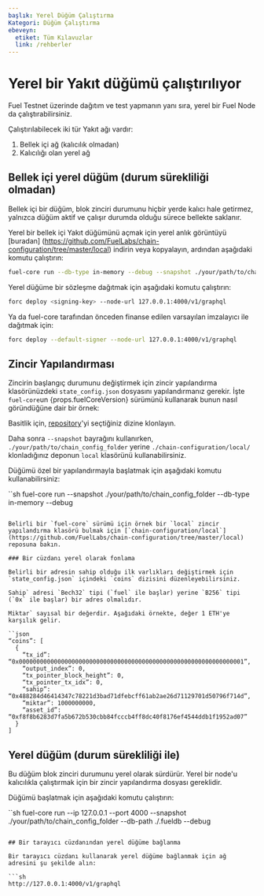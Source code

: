 ```yaml
---
başlık: Yerel Düğüm Çalıştırma
Kategori: Düğüm Çalıştırma
ebeveyn:
  etiket: Tüm Kılavuzlar
  link: /rehberler
---
```


# Yerel bir Yakıt düğümü çalıştırılıyor

Fuel Testnet üzerinde dağıtım ve test yapmanın yanı sıra, yerel bir Fuel Node da çalıştırabilirsiniz.

Çalıştırılabilecek iki tür Yakıt ağı vardır:

1. Bellek içi ağ (kalıcılık olmadan)
2. Kalıcılığı olan yerel ağ

## Bellek içi yerel düğüm (durum sürekliliği olmadan)

Bellek içi bir düğüm, blok zinciri durumunu hiçbir yerde kalıcı hale getirmez, yalnızca düğüm aktif ve çalışır durumda olduğu sürece bellekte saklanır.

Yerel bir bellek içi Yakıt düğümünü açmak için yerel anlık görüntüyü [buradan] (https://github.com/FuelLabs/chain-configuration/tree/master/local) indirin veya kopyalayın, ardından aşağıdaki komutu çalıştırın:

```sh
fuel-core run --db-type in-memory --debug --snapshot ./your/path/to/chain_config_folder
```

Yerel düğüme bir sözleşme dağıtmak için aşağıdaki komutu çalıştırın:

```sh
forc deploy <signing-key> --node-url 127.0.0.1:4000/v1/graphql
```

Ya da fuel-core tarafından önceden finanse edilen varsayılan imzalayıcı ile dağıtmak için:

```sh
forc deploy --default-signer --node-url 127.0.0.1:4000/v1/graphql
```

## Zincir Yapılandırması

Zincirin başlangıç durumunu değiştirmek için zincir yapılandırma klasörünüzdeki `state_config.json` dosyasını yapılandırmanız gerekir.
İşte `fuel-core`un {props.fuelCoreVersion} sürümünü kullanarak bunun nasıl göründüğüne dair bir örnek:

Basitlik için, [repository](https://github.com/FuelLabs/chain-configuration/tree/master)'yi seçtiğiniz dizine klonlayın.

Daha sonra `--snapshot` bayrağını kullanırken, `./your/path/to/chain_config_folder` yerine `./chain-configuration/local/` klonladığınız deponun `local` klasörünü kullanabilirsiniz.

Düğümü özel bir yapılandırmayla başlatmak için aşağıdaki komutu kullanabilirsiniz:

``sh
fuel-core run --snapshot ./your/path/to/chain_config_folder --db-type in-memory --debug
```

Belirli bir `fuel-core` sürümü için örnek bir `local` zincir yapılandırma klasörü bulmak için [`chain-configuration/local`](https://github.com/FuelLabs/chain-configuration/tree/master/local) reposuna bakın.

### Bir cüzdanı yerel olarak fonlama

Belirli bir adresin sahip olduğu ilk varlıkları değiştirmek için `state_config.json` içindeki `coins` dizisini düzenleyebilirsiniz.

Sahip` adresi `Bech32` tipi (`fuel` ile başlar) yerine `B256` tipi (`0x` ile başlar) bir adres olmalıdır.

Miktar` sayısal bir değerdir. Aşağıdaki örnekte, değer 1 ETH'ye karşılık gelir.

``json
“coins”: [
  {
    “tx_id”: “0x0000000000000000000000000000000000000000000000000000000000000001”,
    “output_index”: 0,
    “tx_pointer_block_height”: 0,
    “tx_pointer_tx_idx”: 0,
    “sahip”: “0x488284d46414347c78221d3bad71dfebcff61ab2ae26d71129701d50796f714d”,
    “miktar”: 1000000000,
    “asset_id”: “0xf8f8b6283d7fa5b672b530cbb84fcccb4ff8dc40f8176ef4544ddb1f1952ad07”
  }
]
```

## Yerel düğüm (durum sürekliliği ile)

Bu düğüm blok zinciri durumunu yerel olarak sürdürür.
Yerel bir node'u kalıcılıkla çalıştırmak için bir zincir yapılandırma dosyası gereklidir.

Düğümü başlatmak için aşağıdaki komutu çalıştırın:

``sh
fuel-core run --ip 127.0.0.1 --port 4000 --snapshot ./your/path/to/chain_config_folder --db-path ./.fueldb --debug
```

## Bir tarayıcı cüzdanından yerel düğüme bağlanma

Bir tarayıcı cüzdanı kullanarak yerel düğüme bağlanmak için ağ adresini şu şekilde alın:

```sh
http://127.0.0.1:4000/v1/graphql
```

